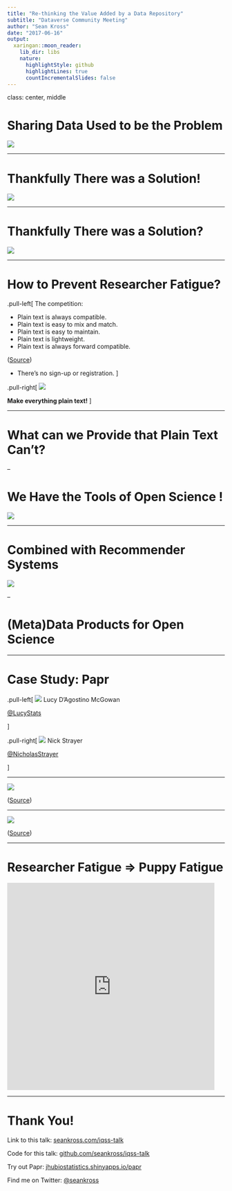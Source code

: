 ```yaml
---
title: "Re-thinking the Value Added by a Data Repository"
subtitle: "Dataverse Community Meeting"
author: "Sean Kross"
date: "2017-06-16"
output:
  xaringan::moon_reader:
    lib_dir: libs
    nature:
      highlightStyle: github
      highlightLines: true
      countIncrementalSlides: false
---
```

class: center, middle

# Sharing Data Used to be the Problem

![](img/NASAComputerRoom7090.NARA.jpg)

---

# Thankfully There was a Solution!

![](img/dataverse.png)

---

# Thankfully There was a Solution?

![](img/data-repos.png)

---

# How to Prevent Researcher Fatigue?

.pull-left[
The competition:

- Plain text is always compatible.
- Plain text is easy to mix and match.
- Plain text is easy to maintain.
- Plain text is lightweight.
- Plain text is always forward compatible.

([Source](https://simplystatistics.org/2017/06/13/the-future-of-education-is-plain-text/))

- There's no sign-up or registration.
]

.pull-right[
![](img/jeff.jpg)

**Make everything plain text!**
]

---

# What can we Provide that Plain Text Can't?

--

# We Have the Tools of **Open Science** !

![](img/open-sci.png)

---

# Combined with Recommender Systems

![](img/amazon.png)

--

# (Meta)Data Products for Open Science

---

# Case Study: Papr

.pull-left[
![](img/lucy.png)
Lucy D'Agostino McGowan

[@LucyStats](https://twitter.com/LucyStats)


]

.pull-right[
![](img/nick.jpg)
Nick Strayer

[@NicholasStrayer](https://twitter.com/NicholasStrayer)

]

---

![](img/papr.png)

([Source](https://simplystatistics.org/2017/06/06/papr-rate-papers-on-biorxiv-in-a-single-swipe-and-help-science/))

---

![](img/papr-similar.png)

([Source](https://simplystatistics.org/2017/06/06/papr-rate-papers-on-biorxiv-in-a-single-swipe-and-help-science/))

---

# Researcher Fatigue => Puppy Fatigue

<iframe src="https://giphy.com/embed/R8OuxCDlVc9PO" width="480" height="480" frameBorder="0" class="giphy-embed" allowFullScreen></iframe><p><a href="https://giphy.com/gifs/puppy-R8OuxCDlVc9PO"></a></p>

---

# Thank You!

Link to this talk: [seankross.com/iqss-talk](http://seankross.com/iqss-talk)

Code for this talk: [github.com/seankross/iqss-talk](https://github.com/seankross/iqss-talk)

Try out Papr: [jhubiostatistics.shinyapps.io/papr](https://jhubiostatistics.shinyapps.io/papr/)

Find me on Twitter: [@seankross](https://twitter.com/seankross)